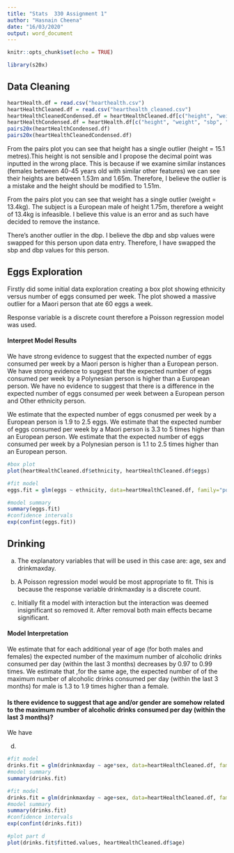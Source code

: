 ```yaml
---
title: "Stats  330 Assignment 1"
author: "Hasnain Cheena"
date: "16/03/2020"
output: word_document
---
```


```r
knitr::opts_chunk$set(echo = TRUE)

library(s20x)
```

## Data Cleaning

```r
heartHealth.df = read.csv("hearthealth.csv")
heartHealthCleaned.df = read.csv("hearthealth_cleaned.csv")
heartHealthCleanedCondensed.df = heartHealthCleaned.df[c("height", "weight", "sbp", "dbp")]
heartHealthCondensed.df = heartHealth.df[c("height", "weight", "sbp", "dbp")]
pairs20x(heartHealthCondensed.df)
pairs20x(heartHealthCleanedCondensed.df)
```
From the pairs plot you can see that height has a single outlier (height = 15.1 metres).This height is not sensible and I propose the decimal point was inputted in the wrong place. This is because if we examine similar instances (females between 40-45 years old with similar other features) we can see their heights are between 1.53m and 1.65m. Therefore, I believe the outlier is a mistake and the height should be modified to 1.51m. 

From the pairs plot you can see that weight has a single outlier (weight = 13.4kg). The subject is a European male of height 1.75m, therefore a weight of 13.4kg is infeasible. I believe this value is an error and as such have decided to remove the instance. 

There's another outlier in the dbp. I believe the dbp and sbp values were swapped for this person upon data entry. Therefore, I have swapped the sbp and dbp values for this person. 

## Eggs Exploration
Firstly did some initial data exploration creating a box plot showing ethnicity versus number of eggs consumed per week. 
The plot showed a massive outlier for a Maori person that ate 60 eggs a week. 

Response variable is a discrete count therefore a Poisson regression model was used. 

#### Interpret Model Results
We have strong evidence to suggest that the expected number of eggs consumed per week by a Maori person is higher than a European person. 
We have strong evidence to suggest that the expected number of eggs consumed per week by a Polynesian person is higher than a European person.
We have no evidence to suggest that there is a difference in the expected number of eggs consumed per week between a European person and Other ethnicity person. 

We estimate that the expected number of eggs conusmed per week by a European person is 1.9 to 2.5 eggs.
We estimate that the expected number of eggs consumed per week by a Maori person is 3.3 to 5 times higher than an European person.
We estimate that the expected number of eggs consumed per week by a Polynesian person is 1.1 to 2.5 times higher than an European person. 
```r

#box plot
plot(heartHealthCleaned.df$ethnicity, heartHealthCleaned.df$eggs)

#fit model
eggs.fit = glm(eggs ~ ethnicity, data=heartHealthCleaned.df, family="poisson")

#model summary
summary(eggs.fit)
#confidence intervals 
exp(confint(eggs.fit))
```

## Drinking 
a) The explanatory variables that will be used in this case are: age, sex and drinkmaxday. 

b) A Poisson regression model would be most appropriate to fit. This is because the response variable drinkmaxday is a discrete count. 

c) Initially fit a model with interaction but the interaction was deemed insignificant so removed it. After removal both main effects became significant. 

#### Model Interpretation
We estimate that for each additional year of age (for both males and females) the expected number of the maximum number of alcoholic drinks consumed per day (within the last 3 months) decreases by 0.97 to 0.99 times. 
We estimate that ,for the same age, the expected number of of the maximum number of alcoholic drinks consumed per day (within the last 3 months) for male is 1.3 to 1.9 times higher than a female. 

####  Is there evidence to suggest that age and/or gender are somehow related to the maximum number of alcoholic drinks consumed per day (within the last 3 months)?
We have 


d) 

```r
#fit model
drinks.fit = glm(drinkmaxday ~ age*sex, data=heartHealthCleaned.df, family="poisson")
#model summary
summary(drinks.fit)

#fit model
drinks.fit = glm(drinkmaxday ~ age+sex, data=heartHealthCleaned.df, family="poisson")
#model summary
summary(drinks.fit)
#confidence intervals 
exp(confint(drinks.fit))

#plot part d
plot(drinks.fit$fitted.values, heartHealthCleaned.df$age)
```
